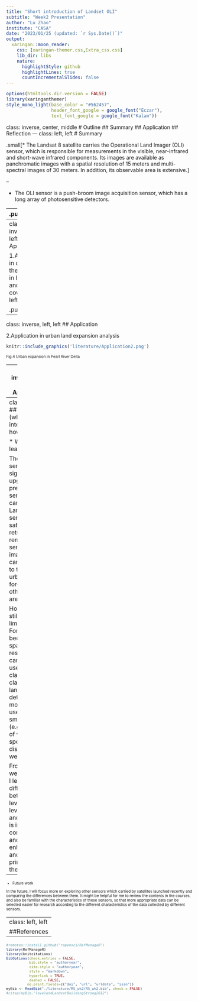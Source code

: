 ```yaml
---
title: "Short introduction of Landset OLI"
subtitle: "Week2 Presentation"
author: "Lu Zhao"
institute: "CASA"
date: "2023/01/25 (updated: `r Sys.Date()`)"
output:
  xaringan::moon_reader:
    css: [xaringan-themer.css,Extra_css.css]
    lib_dir: libs
    nature:
      highlightStyle: github
      highlightLines: true
      countIncrementalSlides: false
---
```


```r
options(htmltools.dir.version = FALSE)
library(xaringanthemer)
style_mono_light(base_color = "#562457",
                 header_font_google = google_font("Eczar"),
                 text_font_google = google_font("Kalam"))
```
class: inverse, center, middle
# Outline
## Summary
## Application
## Reflection
---
class: left, left
# Summary

.small[* The Landsat 8 satellite carries the Operational Land Imager (OLI) sensor, which is responsible for measurements in the visible, near-infrared and short-wave infrared components. Its images are available as panchromatic images with a spatial resolution of 15 meters and multi-spectral images of 30 meters. In addition, its observable area is extensive.]

--

* The OLI sensor is a push-broom image acquisition sensor, which has a long array of photosensitive detectors.

--
.pull-left[

```r
knitr::include_graphics('literature/oli_design.jpg')
```
<font size = 1> Fig.1 Drawing of the Operational Land Imager (OLI)
Source: [**OLI DESIGN**](https://landsat.gsfc.nasa.gov/article/oli-design/)
]

---
class: inverse, left, left
## Application

1.Application in comparing the changes in land use and land cover
.pull-left[
```r
knitr::include_graphics('literature/Application1_1.png')
```
<font size = 1> Fig.2 False color image in Blantyre City collected by OLI sensor 
]

.pull-right[
```r
knitr::include_graphics('literature/Application1_2.png')
```
<font size = 1> Fig.3 Land use land cover classes in Blantyre City in 2018 
]

---
class: inverse, left, left
## Application

2.Application in urban land expansion analysis

```r
knitr::include_graphics('literature/Application2.png')
```
<font size = 1> Fig.4 Urban expansion in Pearl River Delta

---
class: inverse, left, left
## Application

3.Application in monitoring the growth status of crops

---
class: left, left
## Reflection (why interesting & how useful)

* What I have learnt?

The OLI sensor is a significant upgrade over previous sensors carried by the Landsat series of satellites, returning remote sensing images that can be used to target urban, farm, forest and other types of areas.

However, it still has limitations. For instance, because its spatial resolution, it cannot be used to classify classes of land use detailed and monitor land use change in small areas (e.g. Variation of vegetation species distribution in wetland park) 

From this week lecture, I learnt differences between level-1 and level-2 data, and also what is image correlation and enhancement, and the principle of them.

--

* Future work

In the future, I will focus more on exploring other sensors which carried by  satellites launched recently and comparing the differences between them. It might be helpful for me to review the contents in the courses, and also be familiar with the characteristics of these sensors, so that more appropriate data can be selected easier for research according to the different characteristics of the data collected by different sensors.

 

---
class: left, left
##References
--
```r
#remotes::install_github("ropensci/RefManageR")
library(RefManageR)
library(knitcitations)
BibOptions(check.entries = FALSE,
           bib.style = "authoryear",
           cite.style = "authoryear",
           style = "markdown",
           hyperlink = TRUE,
           dashed = FALSE,
          no.print.fields=c("doi", "url", "urldate", "issn"))
myBib <- ReadBib("./literature/RS_wk2/RS_wk2.bib", check = FALSE)
#citep(myBib,"lovelandLandsatBuildingStrong2012")

```

